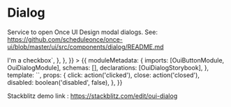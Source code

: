 
<Meta title="MDX/Dialog" component={Dialog} />

# Dialog

Service to open Once UI Design modal dialogs. See: https://github.com/scheduleonce/once-ui/blob/master/ui/src/components/dialog/README.md

<Canvas>
  <Story
    name="regular"
    parameters={{
      docs: {
        source: {
          code: `<oui-checkbox class="example-margin" labelPosition="after">I'm a checkbox</oui-checkbox>`,
        },
      },
    }}
  >
    {{
      moduleMetadata: {
        imports: [OuiButtonModule, OuiDialogModule],
        schemas: [],
        declarations: [OuiDialogStorybook],
      },
      template: `<oui-dialog-storybook [disabled]="disabled" (click)="click($event)" (close)="close($event)"></oui-dialog-storybook>`,
      props: {
        click: action('clicked'),
        close: action('closed'),
        disabled: boolean('disabled', false),
      },
    }}
  </Story>
</Canvas>

Stackblitz demo link : https://stackblitz.com/edit/oui-dialog

<ArgsTable of={Dialog} />
